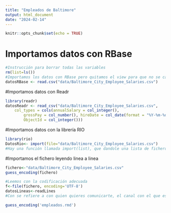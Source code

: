 ```yaml
---
title: "Empleados de Baltimore"
output: html_document
date: "2024-02-14"
---
```


```r
knitr::opts_chunk$set(echo = TRUE)
```

# Importamos datos con RBase

```r
#Instrucción para borrar todas las variables 
rm(list=ls())
#Importamos los datos con RBase pero quitamos el view para que no se cargue cada vez que ejecutamos
datosRBase <- read.csv("data/Baltimore_City_Employee_Salaries.csv")
```

#Importamos datos con Readr

```r
library(readr)
datosReadr <- read_csv("data/Baltimore_City_Employee_Salaries.csv", 
    col_types = cols(annualSalary = col_integer(), 
        grossPay = col_number(), hireDate = col_date(format = "%Y-%m-%d"), 
        ObjectId = col_integer()))
```

#Importamos datos con la librería RIO

```r
library(rio)
DatosRio<- import(file="data/Baltimore_City_Employee_Salaries.csv")
#Hay una función llamada import(list), que dandole una lista de ficheros los importa todos a la vez
```

#Importamos el fichero leyendo linea a linea

```r
fichero<-"data/Baltimore_City_Employee_Salaries.csv"
guess_encoding(fichero)

#Leemos con la codificación adecuada
f<-file(fichero, encoding='UTF-8')
datosLineas<-readLines
#Con se refiere a con quien quieres comunicarte, el canal con el que establece. Es como el identificador del canal, de la comunicación
```
```r
guess_encoding('empleados.rmd')
```


